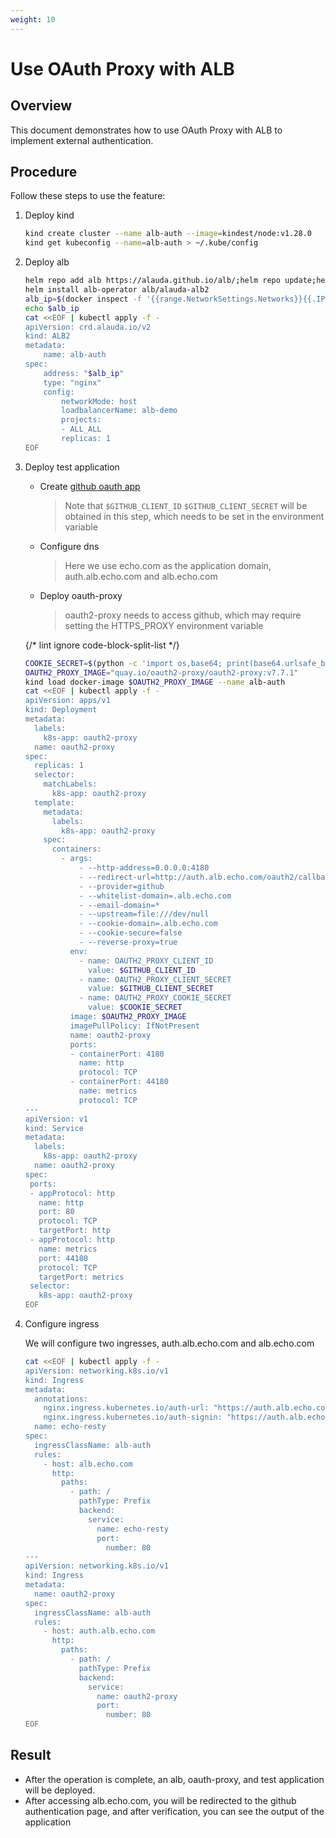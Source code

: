 ```yaml
---
weight: 10
---
```


# Use OAuth Proxy with ALB

## Overview

This document demonstrates how to use OAuth Proxy with ALB to implement external authentication.

## Procedure

Follow these steps to use the feature:

1. Deploy kind

   ```bash
   kind create cluster --name alb-auth --image=kindest/node:v1.28.0
   kind get kubeconfig --name=alb-auth > ~/.kube/config
   ```

2. Deploy alb

   ```bash
   helm repo add alb https://alauda.github.io/alb/;helm repo update;helm search repo|grep alb
   helm install alb-operator alb/alauda-alb2
   alb_ip=$(docker inspect -f '{{range.NetworkSettings.Networks}}{{.IPAddress}}{{end}}' alb-auth-control-plane)
   echo $alb_ip
   cat <<EOF | kubectl apply -f -
   apiVersion: crd.alauda.io/v2
   kind: ALB2
   metadata:
       name: alb-auth
   spec:
       address: "$alb_ip"
       type: "nginx"
       config:
           networkMode: host
           loadbalancerName: alb-demo
           projects:
           - ALL_ALL
           replicas: 1
   EOF
   ```

3. Deploy test application
   - Create [github oauth app](https://docs.github.com/en/apps/oauth-apps/building-oauth-apps/creating-an-oauth-app)
     > Note that `$GITHUB_CLIENT_ID` `$GITHUB_CLIENT_SECRET` will be obtained in this step, which needs to be set in the environment variable
   - Configure dns
     > Here we use echo.com as the application domain, auth.alb.echo.com and alb.echo.com
   - Deploy oauth-proxy
     > oauth2-proxy needs to access github, which may require setting the HTTPS_PROXY environment variable

   {/* lint ignore code-block-split-list */}

   ```bash
   COOKIE_SECRET=$(python -c 'import os,base64; print(base64.urlsafe_b64encode(os.urandom(32)).decode())')
   OAUTH2_PROXY_IMAGE="quay.io/oauth2-proxy/oauth2-proxy:v7.7.1"
   kind load docker-image $OAUTH2_PROXY_IMAGE --name alb-auth
   cat <<EOF | kubectl apply -f -
   apiVersion: apps/v1
   kind: Deployment
   metadata:
     labels:
       k8s-app: oauth2-proxy
     name: oauth2-proxy
   spec:
     replicas: 1
     selector:
       matchLabels:
         k8s-app: oauth2-proxy
     template:
       metadata:
         labels:
           k8s-app: oauth2-proxy
       spec:
         containers:
           - args:
               - --http-address=0.0.0.0:4180
               - --redirect-url=http://auth.alb.echo.com/oauth2/callback
               - --provider=github
               - --whitelist-domain=.alb.echo.com
               - --email-domain=*
               - --upstream=file:///dev/null
               - --cookie-domain=.alb.echo.com
               - --cookie-secure=false
               - --reverse-proxy=true
             env:
               - name: OAUTH2_PROXY_CLIENT_ID
                 value: $GITHUB_CLIENT_ID
               - name: OAUTH2_PROXY_CLIENT_SECRET
                 value: $GITHUB_CLIENT_SECRET
               - name: OAUTH2_PROXY_COOKIE_SECRET
                 value: $COOKIE_SECRET
             image: $OAUTH2_PROXY_IMAGE
             imagePullPolicy: IfNotPresent
             name: oauth2-proxy
             ports:
             - containerPort: 4180
               name: http
               protocol: TCP
             - containerPort: 44180
               name: metrics
               protocol: TCP
   ---
   apiVersion: v1
   kind: Service
   metadata:
     labels:
       k8s-app: oauth2-proxy
     name: oauth2-proxy
   spec:
    ports:
    - appProtocol: http
      name: http
      port: 80
      protocol: TCP
      targetPort: http
    - appProtocol: http
      name: metrics
      port: 44180
      protocol: TCP
      targetPort: metrics
    selector:
      k8s-app: oauth2-proxy
   EOF
   ```

4. Configure ingress

   We will configure two ingresses, auth.alb.echo.com and alb.echo.com

   ```bash
   cat <<EOF | kubectl apply -f -
   apiVersion: networking.k8s.io/v1
   kind: Ingress
   metadata:
     annotations:
       nginx.ingress.kubernetes.io/auth-url: "https://auth.alb.echo.com/oauth2/auth"
       nginx.ingress.kubernetes.io/auth-signin: "https://auth.alb.echo.com/oauth2/start?rd=http://\$host\$request_uri"
     name: echo-resty
   spec:
     ingressClassName: alb-auth
     rules:
       - host: alb.echo.com
         http:
           paths:
             - path: /
               pathType: Prefix
               backend:
                 service:
                   name: echo-resty
                   port:
                     number: 80
   ---
   apiVersion: networking.k8s.io/v1
   kind: Ingress
   metadata:
     name: oauth2-proxy
   spec:
     ingressClassName: alb-auth
     rules:
       - host: auth.alb.echo.com
         http:
           paths:
             - path: /
               pathType: Prefix
               backend:
                 service:
                   name: oauth2-proxy
                   port:
                     number: 80
   EOF
   ```

## Result

- After the operation is complete, an alb, oauth-proxy, and test application will be deployed.
- After accessing alb.echo.com, you will be redirected to the github authentication page, and after verification, you can see the output of the application
